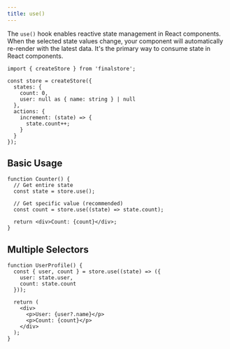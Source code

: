 ```yaml
---
title: use()
---
```


The `use()` hook enables reactive state management in React components. When the selected state values change, your component will automatically re-render with the latest data. It's the primary way to consume state in React components.

```tsx
import { createStore } from 'finalstore';

const store = createStore({
  states: {
    count: 0,
    user: null as { name: string } | null
  },
  actions: {
    increment: (state) => {
      state.count++;
    }
  }
});
```

## Basic Usage

```tsx
function Counter() {
  // Get entire state
  const state = store.use();

  // Get specific value (recommended)
  const count = store.use((state) => state.count);

  return <div>Count: {count}</div>;
}
```

## Multiple Selectors

```tsx
function UserProfile() {
  const { user, count } = store.use((state) => ({
    user: state.user,
    count: state.count
  }));

  return (
    <div>
      <p>User: {user?.name}</p>
      <p>Count: {count}</p>
    </div>
  );
}
```

